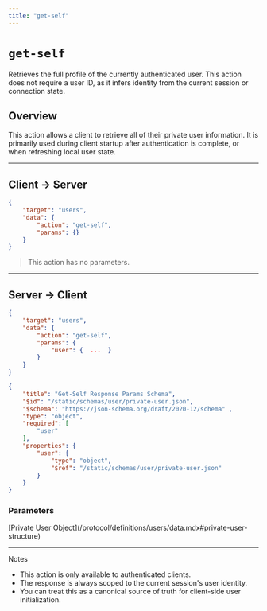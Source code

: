 ```yaml
---
title: "get-self"
---
```


# `get-self`

Retrieves the full profile of the currently authenticated user. This action does not require a user ID, as it infers identity from the current session or connection state.

## Overview

This action allows a client to retrieve all of their private user information. It is primarily used during client startup after authentication is complete, or when refreshing local user state.

---

## Client → Server

```json Example
{
    "target": "users",
    "data": {
        "action": "get-self",
        "params": {}
    }
}
```

> This action has no parameters.

---

## Server → Client

<CodeGroup>

```json Example
{
    "target": "users",
    "data": {
        "action": "get-self",
        "params": {
            "user": {  ...  }
        }
    }
}
```
```json Schema
{
    "title": "Get-Self Response Params Schema",
    "$id": "/static/schemas/user/private-user.json",
    "$schema": "https://json-schema.org/draft/2020-12/schema" ,
    "type": "object",
    "required": [
        "user"
    ],
    "properties": {
        "user": {
            "type": "object",
            "$ref": "/static/schemas/user/private-user.json"
        }
    }
}
```
</CodeGroup>

### Parameters

<ParamField body="user" type="object" required>
    [Private User Object](/protocol/definitions/users/data.mdx#private-user-structure)
</ParamField>

---

<Note>Notes</Note>

- This action is only available to authenticated clients.
- The response is always scoped to the current session's user identity.
- You can treat this as a canonical source of truth for client-side user initialization.
